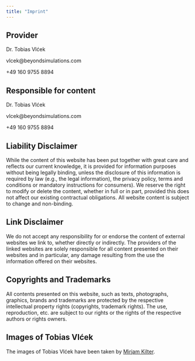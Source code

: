 ```yaml
---
title: "Imprint"
---
```


## Provider

Dr. Tobias Vlćek

vlcek@beyondsimulations.com

+49 160 9755 8894

## Responsible for content

Dr. Tobias Vlćek

vlcek@beyondsimulations.com

+49 160 9755 8894

## Liability Disclaimer
While the content of this website has been put together with great care and reflects our current knowledge, it is provided for information purposes without being legally binding, unless the disclosure of this information is required by law (e.g., the legal information), the privacy policy, terms and conditions or mandatory instructions for consumers). We reserve the right to modify or delete the content, whether in full or in part, provided this does not affect our existing contractual obligations. All website content is subject to change and non-binding.

## Link Disclaimer
We do not accept any responsibility for or endorse the content of external websites we link to, whether directly or indirectly. The providers of the linked websites are solely responsible for all content presented on their websites and in particular, any damage resulting from the use the information offered on their websites.

## Copyrights and Trademarks
All contents presented on this website, such as texts, photographs, graphics, brands and trademarks are protected by the respective intellectual property rights (copyrights, trademark rights). The use, reproduction, etc. are subject to our rights or the rights of the respective authors or rights owners.

## Images of Tobias Vlćek
The images of Tobias Vlćek have been taken by [Mirjam Kilter](https://mirjamkilter.de).
